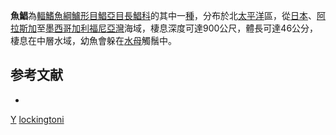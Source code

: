 {{Speciesbox
| taxon = Icichthys lockingtoni
| binomial_authority = [[Jordan|Jordan]] & [[Gilbert|Gilbert]], 1880
| status = NE
| status_system = IUCN3.1
| image = Icichthys lockingtoni.jpg
}}

'''魚鯧'''為[[輻鰭魚綱|輻鰭魚綱]][[鱸形目|鱸形目]][[鯧亞目|鯧亞目]][[長鯧科|長鯧科]]的其中一[[種|種]]，分布於北[[太平洋|太平洋]]區，從[[日本|日本]]、[[阿拉斯加|阿拉斯加]]至[[墨西哥|墨西哥]][[加利福尼亞灣|加利福尼亞灣]]海域，棲息深度可達900公尺，體長可達46公分，棲息在中層水域，幼魚會躲在[[水母|水母]]觸鬚中。

== 参考文献 ==
{{reflist}}
*{{FishBase_species|genus=Icichthys|species=lockingtoni|year=2012|month=7}}

{{鱸形目小作品}}

{{Taxonbar}}
[[Category:1880年描述的鱼类|Y]]
[[Category:魚鯧屬|lockingtoni]]